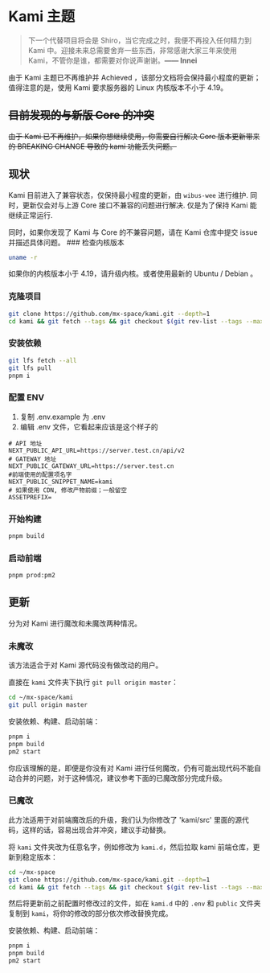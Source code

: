 # Kami 主题


<ToGitHub repo="mx-space/kami" />



> 下一个代替项目将会是 Shiro，当它完成之时，我便不再投入任何精力到 Kami 中。迎接未来总需要舍弃一些东西，非常感谢大家三年来使用 Kami，不管你是谁，都需要对你说声谢谢。**—— Innei**



<Callout type="warning">
由于 Kami 主题已不再维护并 Achieved ，该部分文档将会保持最小程度的更新；值得注意的是，使用 Kami 要求服务器的 Linux 内核版本不小于 4.19。
</Callout>

## ~~目前发现的与新版 Core 的冲突~~

~~由于 Kami 已不再维护，如果你想继续使用，你需要自行解决 Core 版本更新带来的 BREAKING CHANGE 导致的 kami 功能丢失问题。~~

## 现状

Kami 目前进入了兼容状态，仅保持最小程度的更新，由 `wibus-wee` 进行维护. 同时，更新仅会对与上游 Core 接口不兼容的问题进行解决. 仅是为了保持 Kami 能继续正常运行.

<Callout type="info">
同时，如果你发现了 Kami 与 Core 的不兼容问题，请在 Kami 仓库中提交 issue 并描述具体问题。
</Callout>

<Steps>
### 检查内核版本

```bash
uname -r
```
如果你的内核版本小于 4.19，请升级内核。或者使用最新的 Ubuntu / Debian 。


### 克隆项目

```bash
git clone https://github.com/mx-space/kami.git --depth=1
cd kami && git fetch --tags && git checkout $(git rev-list --tags --max-count=1)
```

### 安装依赖

```bash
git lfs fetch --all
git lfs pull
pnpm i
```

### 配置 ENV

1. 复制 .env.example 为 .env
2. 编辑 .env 文件，它看起来应该是这个样子的

```env
# API 地址
NEXT_PUBLIC_API_URL=https://server.test.cn/api/v2
# GATEWAY 地址
NEXT_PUBLIC_GATEWAY_URL=https://server.test.cn
#前端使用的配置项名字
NEXT_PUBLIC_SNIPPET_NAME=kami
# 如果使用 CDN, 修改产物前缀；一般留空
ASSETPREFIX=
```

### 开始构建

```bash
pnpm build
```

### 启动前端

```bash
pnpm prod:pm2
```

</Steps>

## 更新

分为对 Kami 进行魔改和未魔改两种情况。

### 未魔改

<Callout emoji="💡">
该方法适合于对 Kami 源代码没有做改动的用户。
</Callout>

直接在 `kami` 文件夹下执行 `git pull origin master`：

```bash
cd ~/mx-space/kami
git pull origin master
```

安装依赖、构建、启动前端：

```bash
pnpm i
pnpm build
pm2 start
```

<Callout type="warning" emoji="⚠️">
你应该理解的是，即便是你没有对 Kami 进行任何魔改，仍有可能出现代码不能自动合并的问题，对于这种情况，建议参考下面的已魔改部分完成升级。
</Callout>

### 已魔改

<Callout emoji="💡">
此方法适用于对前端魔改后的升级，我们认为你修改了 'kami/src' 里面的源代码，这样的话，容易出现合并冲突，建议手动替换。
</Callout>

将 `kami` 文件夹改为任意名字，例如修改为 `kami.d`，然后拉取 kami 前端仓库，更新到稳定版本：

```bash
cd ~/mx-space
git clone https://github.com/mx-space/kami.git --depth=1
cd kami && git fetch --tags && git checkout $(git rev-list --tags --max-count=1)
```

然后将更新前之前配置时修改过的文件，如在 `kami.d` 中的 `.env` 和 `public` 文件夹复制到 `kami`，将你的修改的部分依次修改替换完成。

安装依赖、构建、启动前端：

```bash
pnpm i
pnpm build
pm2 start
```

<style global jsx>{`
 .nextra-content pre {
     max-height: 50vh;
  }
`}</style>

